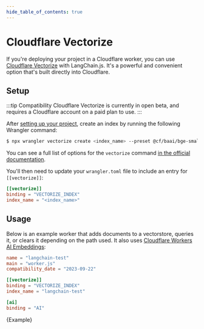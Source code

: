 ```yaml
---
hide_table_of_contents: true
---
```


# Cloudflare Vectorize

If you're deploying your project in a Cloudflare worker, you can use [Cloudflare Vectorize](https://developers.cloudflare.com/vectorize/) with LangChain.js.
It's a powerful and convenient option that's built directly into Cloudflare.

## Setup

:::tip Compatibility
Cloudflare Vectorize is currently in open beta, and requires a Cloudflare account on a paid plan to use.
:::

After [setting up your project](https://developers.cloudflare.com/vectorize/get-started/intro/#prerequisites),
create an index by running the following Wrangler command:

```bash
$ npx wrangler vectorize create <index_name> --preset @cf/baai/bge-small-en-v1.5
```

You can see a full list of options for the `vectorize` command [in the official documentation](https://developers.cloudflare.com/workers/wrangler/commands/#vectorize).

You'll then need to update your `wrangler.toml` file to include an entry for `[[vectorize]]`:

```toml
[[vectorize]]
binding = "VECTORIZE_INDEX"
index_name = "<index_name>"
```

## Usage

Below is an example worker that adds documents to a vectorstore, queries it, or clears it depending on the path used. It also uses [Cloudflare Workers AI Embeddings](/docs/modules/data_connection/text_embedding/integrations/cloudflare_ai):

```toml
name = "langchain-test"
main = "worker.js"
compatibility_date = "2023-09-22"

[[vectorize]]
binding = "VECTORIZE_INDEX"
index_name = "langchain-test"

[ai]
binding = "AI"
```


<CodeBlock language="typescript">{Example}</CodeBlock>
